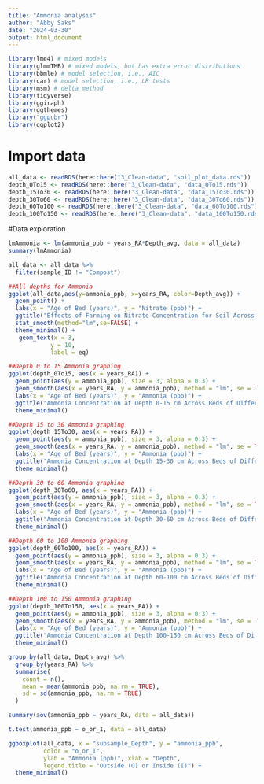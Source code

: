 ```yaml
---
title: "Ammonia analysis"
author: "Abby Saks"
date: "2024-03-30"
output: html_document
---
```


```r

library(lme4) # mixed models
library(glmmTMB) # mixed models, but has extra error distributions
library(bbmle) # model selection, i.e., AIC
library(car) # model selection, i.e., LR tests
library(msm) # delta method
library(tidyverse)
library(ggiraph)
library(ggthemes)
library("ggpubr")
library(ggplot2)

```
# Import data

```r

all_data <- readRDS(here::here("3_Clean-data", "soil_plot_data.rds"))
depth_0To15 <- readRDS(here::here("3_Clean-data", "data_0To15.rds"))
depth_15To30 <- readRDS(here::here("3_Clean-data", "data_15To30.rds"))
depth_30To60 <- readRDS(here::here("3_Clean-data", "data_30To60.rds"))
depth_60To100 <- readRDS(here::here("3_Clean-data", "data_60To100.rds"))
depth_100To150 <- readRDS(here::here("3_Clean-data", "data_100To150.rds"))

```

#Data exploration


```r

lmAmmonia <- lm(ammonia_ppb ~ years_RA*Depth_avg, data = all_data)
summary(lmAmmonia)

all_data <- all_data %>%
  filter(sample_ID != "Compost")

```

``` r

##All depths for Ammonia
ggplot(all_data,aes(y=ammonia_ppb, x=years_RA, color=Depth_avg)) + 
  geom_point() + 
  labs(x = "Age of Bed (years)", y = "Nitrate (ppb)") +
  ggtitle("Effects of Farming on Nitrate Concentration for Soil Across Depths") +
  stat_smooth(method="lm",se=FALSE) +
  theme_minimal() +
   geom_text(x = 3, 
            y = 10, 
            label = eq)

```


``` r

##Depth 0 to 15 Ammonia graphing
ggplot(depth_0To15, aes(x = years_RA)) +
  geom_point(aes(y = ammonia_ppb), size = 3, alpha = 0.3) +
  geom_smooth(aes(x = years_RA, y = ammonia_ppb), method = "lm", se = TRUE, color = "blue") +
  labs(x = "Age of Bed (years)", y = "Ammonia (ppb)") +
  ggtitle("Ammonia Concentration at Depth 0-15 cm Across Beds of Different Ages")  +
  theme_minimal()

##Depth 15 to 30 Ammonia graphing
ggplot(depth_15To30, aes(x = years_RA)) +
  geom_point(aes(y = ammonia_ppb), size = 3, alpha = 0.3) +
  geom_smooth(aes(x = years_RA, y = ammonia_ppb), method = "lm", se = TRUE, color = "blue") +
  labs(x = "Age of Bed (years)", y = "Ammonia (ppb)") +
  ggtitle("Ammonia Concentration at Depth 15-30 cm Across Beds of Different Ages")  +
  theme_minimal()

##Depth 30 to 60 Ammonia graphing
ggplot(depth_30To60, aes(x = years_RA)) +
  geom_point(aes(y = ammonia_ppb), size = 3, alpha = 0.3) +
  geom_smooth(aes(x = years_RA, y = ammonia_ppb), method = "lm", se = TRUE, color = "blue") +
  labs(x = "Age of Bed (years)", y = "Ammonia (ppb)") +
  ggtitle("Ammonia Concentration at Depth 30-60 cm Across Beds of Different Ages")  +
  theme_minimal()

##Depth 60 to 100 Ammonia graphing
ggplot(depth_60To100, aes(x = years_RA)) +
  geom_point(aes(y = ammonia_ppb), size = 3, alpha = 0.3) +
  geom_smooth(aes(x = years_RA, y = ammonia_ppb), method = "lm", se = TRUE, color = "blue") +
  labs(x = "Age of Bed (years)", y = "Ammonia (ppb)") +
  ggtitle("Ammonia Concentration at Depth 60-100 cm Across Beds of Different Ages")  +
  theme_minimal()

##Depth 100 to 150 Ammonia graphing
ggplot(depth_100To150, aes(x = years_RA)) +
  geom_point(aes(y = ammonia_ppb), size = 3, alpha = 0.3) +
  geom_smooth(aes(x = years_RA, y = ammonia_ppb), method = "lm", se = TRUE, color = "blue") +
  labs(x = "Age of Bed (years)", y = "Ammonia (ppb)") +
  ggtitle("Ammonia Concentration at Depth 100-150 cm Across Beds of Different Ages")  +
  theme_minimal()

```

```r

group_by(all_data, Depth_avg) %>%
  group_by(years_RA) %>%
  summarise(
    count = n(),
    mean = mean(ammonia_ppb, na.rm = TRUE),
    sd = sd(ammonia_ppb, na.rm = TRUE)
  )

summary(aov(ammonia_ppb ~ years_RA, data = all_data))

t.test(ammonia_ppb ~ o_or_I, data = all_data)

```

```r

ggboxplot(all_data, x = "subsample_Depth", y = "ammonia_ppb", 
          color = "o_or_I",
          ylab = "Ammonia (ppb)", xlab = "Depth",
          legend.title = "Outside (O) or Inside (I)") +
  theme_minimal()

```

